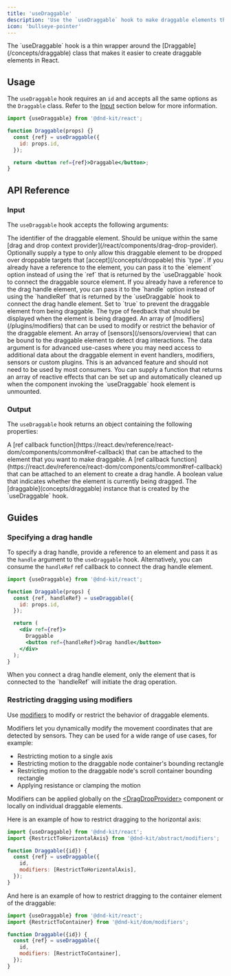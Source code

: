 ```yaml
---
title: 'useDraggable'
description: 'Use the `useDraggable` hook to make draggable elements that can dropped over droppable targets.'
icon: 'bullseye-pointer'
---
```



<Info>
  The `useDraggable` hook is a thin wrapper around the [Draggable](/concepts/draggable) class that makes it easier to create draggable elements in React.
</Info>

## Usage

The `useDraggable` hook requires an `id` and accepts all the same options as the `Draggable` class. Refer to the [Input](#input) section below for more information.

```jsx
import {useDraggable} from '@dnd-kit/react';

function Draggable(props) {}
  const {ref} = useDraggable({
    id: props.id,
  });

  return <button ref={ref}>Draggable</button>;
}
```

## API Reference

### Input

The `useDraggable` hook accepts the following arguments:

<ParamField path="id" type="string | number" required>
  The identifier of the draggable element. Should be unique within the same [drag and drop context provider](/react/components/drag-drop-provider).
</ParamField>

<ParamField path="type" type="string | number | Symbol">
  Optionally supply a type to only allow this draggable element to be dropped over droppable targets that [accept](/concepts/droppable) this `type`.
</ParamField>

<ParamField path="element" type="Element | Ref<Element>">
  If you already have a reference to the element, you can pass it to the `element` option instead of using the `ref` that is returned by the `useDraggable` hook to connect the draggable source element.
</ParamField>

<ParamField path="handle" type="Element | Ref<Element>">
  If you already have a reference to the drag handle element, you can pass it to the `handle` option instead of using the `handleRef` that is returned by the `useDraggable` hook to connect the drag handle element.
</ParamField>

<ParamField path="disabled" type="boolean">
  Set to `true` to prevent the draggable element from being draggable.
</ParamField>

<ParamField path="feedback" type="'default' | 'clone' | 'move' | 'none'">
  The type of feedback that should be displayed when the element is being dragged.
</ParamField>

<ParamField path="modifiers" type="Modifier[]">
  An array of [modifiers](/plugins/modifiers) that can be used to modify or restrict the behavior of the draggable element.
</ParamField>

<ParamField path="sensors" type="Sensors[]">
  An array of [sensors](/sensors/overview) that can be bound to the draggable element to detect drag interactions.
</ParamField>

<ParamField path="data" type="{[key: string]: any}">
  The data argument is for advanced use-cases where you may need access to additional data about the draggable element in event handlers, modifiers, sensors or custom plugins.
</ParamField>

<ParamField path="effects" type="(manager: DragDropManager) => Effect[]">
  <Info>This is an advanced feature and should not need to be used by most consumers.</Info>
  You can supply a function that returns an array of reactive effects that can be set up and automatically cleaned up when the component invoking the `useDraggable` hook element is unmounted.
</ParamField>

### Output

The `useDraggable` hook returns an object containing the following properties:

<ResponseField name="ref" type="(element: Element) => void">
  A [ref callback function](https://react.dev/reference/react-dom/components/common#ref-callback) that can be attached to the element that you want to make draggable.
</ResponseField>

<ResponseField name="handleRef" type="(element: Element) => void">
  A [ref callback function](https://react.dev/reference/react-dom/components/common#ref-callback) that can be attached to an element to create a drag handle.
</ResponseField>

<ResponseField name="isDragSource" type="boolean">
  A boolean value that indicates whether the element is currently being dragged.
</ResponseField>

<ResponseField name="draggable" type="Draggable">
  The [draggable](concepts/draggable) instance that is created by the `useDraggable` hook.
</ResponseField>

## Guides

### Specifying a drag handle

To specify a drag handle, provide a reference to an element and pass it as the `handle` argument to the `useDraggable` hook. Alternatively, you can consume the `handleRef` ref callback to connect the drag handle element.

```jsx
import {useDraggable} from '@dnd-kit/react';

function Draggable(props) {
  const {ref, handleRef} = useDraggable({
    id: props.id,
  });

  return (
    <div ref={ref}>
      Draggable
      <button ref={handleRef}>Drag handle</button>
    </div>
  );
}
```

<Note>
  When you connect a drag handle element, only the element that is connected to the `handleRef` will initiate the drag operation.
</Note>

<Story id="react-draggable-drag-handles--drag-handle" />

### Restricting dragging using modifiers

Use [modifiers](/plugins/modifiers) to modify or restrict the behavior of draggable elements.

Modifiers let you dynamically modify the movement coordinates that are detected by sensors. They can be used for a wide range of use cases, for example:

- Restricting motion to a single axis
- Restricting motion to the draggable node container's bounding rectangle
- Restricting motion to the draggable node's scroll container bounding rectangle
- Applying resistance or clamping the motion

Modifiers can be applied globally on the [&lt;DragDropProvider&gt;](/react/components/drag-drop-provider) component or locally on individual draggable elements.

Here is an example of how to restrict dragging to the horizontal axis:

```jsx
import {useDraggable} from '@dnd-kit/react';
import {RestrictToHorizontalAxis} from '@dnd-kit/abstract/modifiers';

function Draggable({id}) {
  const {ref} = useDraggable({
    id,
    modifiers: [RestrictToHorizontalAxis],
  });
}
```

<Story id="react-draggable-modifiers--horizontal-axis" height="130" />

And here is an example of how to restrict dragging to the container element of the draggable:

```jsx
import {useDraggable} from '@dnd-kit/react';
import {RestrictToContainer} from '@dnd-kit/dom/modifiers';

function Draggable({id}) {
  const {ref} = useDraggable({
    id,
    modifiers: [RestrictToContainer],
  });
}
```

<Story id="react-draggable-modifiers--container-modifier" height="500" />
